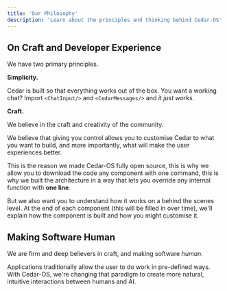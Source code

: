 ```yaml
---
title: 'Our Philosophy'
description: 'Learn about the principles and thinking behind Cedar-OS'
---
```


## On Craft and Developer Experience

We have two primary principles.

**Simplicity.**

Cedar is built so that everything works out of the box. You want a working chat? Import `<ChatInput/>` and `<CedarMessages/>` and _it just works_.

**Craft.**

We believe in the craft and creativity of the community.

We believe that giving you control allows you to customise Cedar to what you want to build, and more importantly, what will make the user experiences better.

This is the reason we made Cedar-OS fully open source, this is why we allow you to download the code any component with one command, this is why we built the architecture in a way that lets you override any internal function with **one line**.

But we also want you to understand how it works on a behind the scenes level. At the end of each component (this will be filled in over time), we'll explain how the component is built and how you might customise it.

## Making Software Human

We are firm and deep believers in craft, and making software _human_.

Applications traditionally allow the user to do work in pre-defined ways. With Cedar-OS, we're changing that paradigm to create more natural, intuitive interactions between humans and AI.

